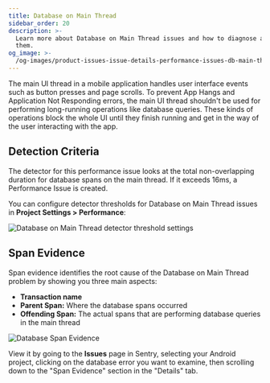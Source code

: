 ```yaml
---
title: Database on Main Thread
sidebar_order: 20
description: >-
  Learn more about Database on Main Thread issues and how to diagnose and fix
  them.
og_image: >-
  /og-images/product-issues-issue-details-performance-issues-db-main-thread-io.png
---
```


The main UI thread in a mobile application handles user interface events such as button presses and page scrolls. To prevent App Hangs and Application Not Responding errors, the main UI thread shouldn't be used for performing long-running operations like database queries. These kinds of operations block the whole UI until they finish running and get in the way of the user interacting with the app.

## Detection Criteria

The detector for this performance issue looks at the total non-overlapping duration for database spans on the main thread. If it exceeds 16ms, a Performance Issue is created.

You can configure detector thresholds for Database on Main Thread issues in **Project Settings > Performance**:

![Database on Main Thread detector threshold settings](./img/db-on-main-thread-detector-settings.png)

## Span Evidence

Span evidence identifies the root cause of the Database on Main Thread problem by showing you three main aspects:

- **Transaction name**
- **Parent Span:** Where the database spans occurred
- **Offending Span:** The actual spans that are performing database queries in the main thread

![Database Span Evidence](./img/db-io.png)

View it by going to the **Issues** page in Sentry, selecting your Android project, clicking on the database error you want to examine, then scrolling down to the "Span Evidence" section in the "Details" tab.
